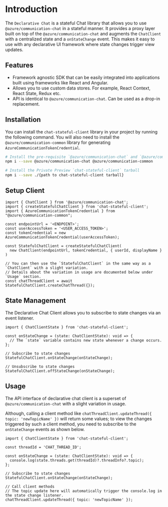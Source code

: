 
<Meta title="Stateful Client/Chat Introduction" />

# Introduction

The `Declarative Chat` is a stateful Chat library that allows you to use `@azure/communication-chat` in a stateful manner.
It provides a proxy layer built on top of the `@azure/communication-chat` and augments the `ChatClient` with a centralized state and a `onStateChange` event. This makes it easy to use with any declarative UI framework where state changes trigger view updates.

## Features

- Framework agnostic SDK that can be easily integrated into applications built using frameworks like React and Angular.
- Allows you to use custom data stores. For example, React Context, React State, Redux etc.
- API is identical to `@azure/communication-chat`. Can be used as a drop-in replacement.

## Installation

You can install the `chat-stateful-client` library in your project by running the following command.
You will also need to install the `@azure/communication-common` library for generating `AzureCommunicationTokenCredential`.

```bash
# Install the pre-requisite `@azure/communication-chat` and `@azure/communication-common` library
npm i --save @azure/communication-chat @azure/communication-common

# Install the Private Preview `chat-stateful-client` tarball
npm i --save ./{path to chat-stateful-client tarball}
```

## Setup Client

```tsx
import { ChatClient } from '@azure/communication-chat';
import { createStatefulChatClient } from 'chat-stateful-client';
import { AzureCommunicationTokenCredential } from "@azure/communication-common";

const endpointUrl = '<ENDPOINT>';
const userAccessToken = '<USER_ACCESS_TOKEN>';
const tokenCredential = new AzureCommunicationTokenCredential(userAccessToken);

const StatefulChatClient = createStatefulChatClient(
  new ChatClient(endpointUrl, tokenCredential, { userId, displayName }
)

// You can then use the `StatefulChatClient` in the same way as a `ChatClient` with a slight variation.
// Details about the variation in usage are documented below under `Usage` section.
const chatThreadClient = await StatefulChatClient.createChatThread({});
```

## State Management

The Declarative Chat Client allows you to subscribe to state changes via an event listener.

```tsx
import { ChatClientState } from 'chat-stateful-client';

const onStateChange = (state: ChatClientState): void => {
  // The `state` variable contains new state whenever a change occurs.
};

// Subscribe to state changes
StatefulChatClient.onStateChange(onStateChange);

// Unsubscribe to state changes
StatefulChatClient.offStateChange(onStateChange);
```

## Usage

The API interface of declarative chat client is a superset of `@azure/communication-chat` with a slight variation in usage.

Although, calling a client method like `chatThreadClient.updateThread({ topic: 'newTopicName' })` will return some values; to view the changes triggered by such a client method, you need to subscribe to the `onStateChange` events as shown below.

```tsx
import { ChatClientState } from 'chat-stateful-client';

const threadId = 'CHAT_THREAD_ID';

const onStateChange = (state: ChatClientState): void => {
  console.log(state.threads.get(threadId)?.threadInfo?.topic);
};

// Subscribe to state changes
StatefulChatClient.onStateChange(onStateChange);

// Call client methods
// The topic update here will automatically trigger the console.log in the state change listener.
chatThreadClient.updateThread({ topic: 'newTopicName' });
```
